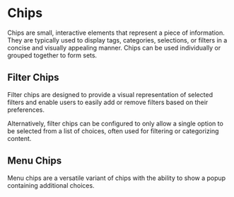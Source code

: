 

<Meta of={ChipStories} />

# Chips

Chips are small, interactive elements that represent a piece of information.
They are typically used to display tags, categories, selections, or filters in a concise and
visually appealing manner. Chips can be used individually or grouped together to form sets.

## Filter Chips

Filter chips are designed to provide a visual representation of selected filters and enable
users to easily add or remove filters based on their preferences.

<Canvas of={ChipStories.Filter} />

Alternatively, filter chips can be configured to only allow a single option to be selected
from a list of choices, often used for filtering or categorizing content.

<Canvas of={ChipStories.Choice} />

## Menu Chips

Menu chips are a versatile variant of chips with the ability to show a popup containing
additional choices.

<Canvas of={ChipStories.Menu} />
